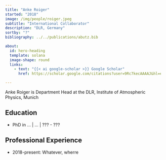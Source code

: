 ---
title: "Anke Roiger"
started: "2018"
image: /img/people/roiger.jpeg
subtitle: "International Collaborator"
description: "DLR, Germany"
sortby: "?"
bibliography: ../../publications/abutz.bib

about:
  id: hero-heading
  template: solana
  image-shape: round
  links:
    - text: "{{< ai google-scholar >}} Google Scholar"
      href: https://scholar.google.com/citations?user=9Rc7kecAAAAJ&hl=en&oi=ao

---

Anke Roiger is Department Head at the DLR, Institute of Atmospheric Physics, Munich

## Education

- [PhD in ...]{.fw-bold} | ... | ??? -  ???


## Professional Experience

- [2018-present:]{.fw-bold} Whatever, wherre
